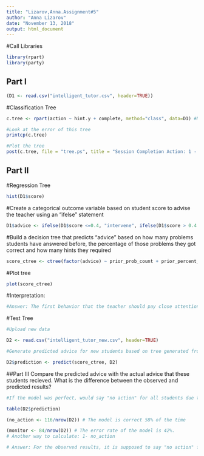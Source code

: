 ```yaml
---
title: "Lizarov,Anna.Assignment#5"
author: "Anna Lizarov"
date: "November 13, 2018"
output: html_document
---
```


#Call Libraries
```r
library(rpart)
library(party)
```
## Part I

```r
(D1 <- read.csv("intelligent_tutor.csv", header=TRUE))
```

#Classification Tree
```r
c.tree <- rpart(action ~ hint.y + complete, method="class", data=D1) #Notice the standard R notion for a formula X ~ Y

#Look at the error of this tree
printcp(c.tree)
```
```r
#Plot the tree
post(c.tree, file = "tree.ps", title = "Session Completion Action: 1 - Ask teacher, 2 - Start new session, 3 - Give up")
```


## Part II

#Regression Tree
```r
hist(D1$score)
```

#Create a categorical outcome variable based on student score to advise the teacher using an "ifelse" statement
```r
D1$advice <- ifelse(D1$score <=0.4, "intervene", ifelse(D1$score > 0.4 & D1$score <=0.8, "monitor", "no action"))
```

#Build a decision tree that predicts "advice" based on how many problems students have answered before, the percentage of those problems they got correct and how many hints they required
```r
score_ctree <- ctree(factor(advice) ~ prior_prob_count + prior_percent_correct + hints, D1)
```

#Plot tree
```r
plot(score_ctree)
```

#Interpretation:
```r
#Answer: The first behavior that the teacher should pay close attention to the when the student is requesting at most 12 hints and answered less than 63% of problems correctly before the current session, and scored less than 81%. The second behavior is when a student asked for more than 12 hints and still scored less than 81%. In particular, for node 7, 60% of the students are classified into "monitor" group and 30% of the students are placed into "intervene" group. Likewise, for node 9, 60% of the students are classified into "monitor" group and 40% of the students are placed into "intervene" group. 
```

#Test Tree
```r
#Upload new data

D2 <- read.csv("intelligent_tutor_new.csv", header=TRUE)

#Generate predicted advice for new students based on tree generated from old students

D2$prediction <- predict(score_ctree, D2)

```

##Part III
Compare the predicted advice with the actual advice that these students recieved. What is the difference between the observed and predicted results?
```r
#If the model was perfect, would say "no action" for all students due to their score of 1. In other words, everyone scored higher than 80%. 

table(D2$prediction)

```
```r
(no_action <- 116/nrow(D2)) # The model is correct 58% of the time
```

```r
(monitor <- 84/nrow(D2)) # The error rate of the model is 42%. 
# Another way to calculate: 1- no_action
```

```r
# Answer: For the observed results, it is supposed to say "no action" for all students since this dataset represents those students that scored higher than 80%, which is indicated by their score of 1. The model predicted the advice correctly 58% of the time. However, the error rate of the model is 42% percent since 42% of the time, the predicted advice was "monitor". 
```

